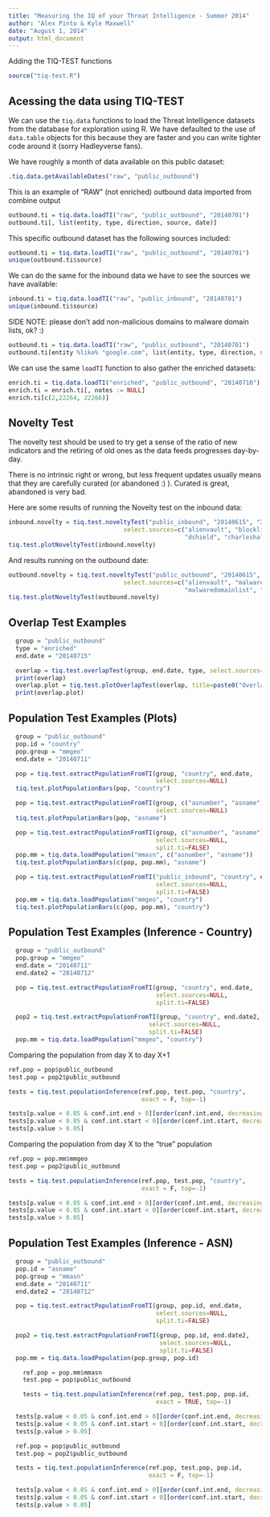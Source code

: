 ```yaml
---
title: "Measuring the IQ of your Threat Intelligence - Summer 2014"
author: "Alex Pinto & Kyle Maxwell"
date: "August 1, 2014"
output: html_document
---
```


Adding the TIQ-TEST functions
```r
source("tiq-test.R")
```

## Acessing the data using TIQ-TEST

We can use the `tiq.data` functions to load the Threat Intelligence datasets from
the database for exploration using R. We have defaulted to the use of `data.table`
objects for this because they are faster and you can write tighter code around it
(sorry Hadleyverse fans).

We have roughly a month of data available on this public dataset:
```r
.tiq.data.getAvailableDates("raw", "public_outbound")
```

This is an example of "RAW" (not enriched) outbound data imported from combine output
```r
outbound.ti = tiq.data.loadTI("raw", "public_outbound", "20140701")
outbound.ti[, list(entity, type, direction, source, date)]
```

This specific outbound dataset has the following sources included:

```r
outbound.ti = tiq.data.loadTI("raw", "public_outbound", "20140701")
unique(outbound.ti$source)
```

We can do the same for the inbound data we have to see the sources we have available:
```r
inbound.ti = tiq.data.loadTI("raw", "public_inbound", "20140701")
unique(inbound.ti$source)
```

SIDE NOTE: please don't add non-malicious domains to malware domain lists, ok? :)

```r
outbound.ti = tiq.data.loadTI("raw", "public_outbound", "20140701")
outbound.ti[entity %like% "google.com", list(entity, type, direction, source, date)] 
```

We can use the same `loadTI` function to also gather the enriched datasets:
```r
enrich.ti = tiq.data.loadTI("enriched", "public_outbound", "20140710")
enrich.ti = enrich.ti[, notes := NULL]
enrich.ti[c(2,22264, 22266)]
```

## Novelty Test

The novelty test should be used to try get a sense of the ratio of new indicators
and the retiring of old ones as the data feeds progresses day-by-day.

There is no intrinsic right or wrong, but less frequent updates usually means 
that they are carefully curated (or abandoned :) ). Curated is great, abandoned
is very bad.

Here are some results of running the Novelty test on the inbound data:

```r
inbound.novelty = tiq.test.noveltyTest("public_inbound", "20140615", "20140715", 
                                select.sources=c("alienvault", "blocklistde", 
                                                 "dshield", "charleshaley"))
tiq.test.plotNoveltyTest(inbound.novelty)
```

And results running on the outbound date:

```r
outbound.novelty = tiq.test.noveltyTest("public_outbound", "20140615", "20140715", 
                                select.sources=c("alienvault", "malwaregroup", 
                                                 "malwaredomainlist", "malwaredomains"))
tiq.test.plotNoveltyTest(outbound.novelty)
```


## Overlap Test Examples

```r
  group = "public_outbound"
  type = "enriched"
  end.date = "20140715"

  overlap = tiq.test.overlapTest(group, end.date, type, select.sources=NULL)
  print(overlap)
  overlap.plot = tiq.test.plotOverlapTest(overlap, title=paste0("OverlapTest - ", group, " - ", end.date))
  print(overlap.plot)
```

## Population Test Examples (Plots)

```r
  group = "public_outbound"
  pop.id = "country"
  pop.group = "mmgeo"
  end.date = "20140711"

  pop = tiq.test.extractPopulationFromTI(group, "country", end.date,
                                         select.sources=NULL)
  tiq.test.plotPopulationBars(pop, "country")

  pop = tiq.test.extractPopulationFromTI(group, c("asnumber", "asname"), end.date,
                                         select.sources=NULL)
  tiq.test.plotPopulationBars(pop, "asname")

  pop = tiq.test.extractPopulationFromTI(group, c("asnumber", "asname"), end.date,
                                         select.sources=NULL,
                                         split.ti=FALSE)
  pop.mm = tiq.data.loadPopulation("mmasn", c("asnumber", "asname"))
  tiq.test.plotPopulationBars(c(pop, pop.mm), "asname")

  pop = tiq.test.extractPopulationFromTI("public_inbound", "country", end.date,
                                         select.sources=NULL,
                                         split.ti=FALSE)
  pop.mm = tiq.data.loadPopulation("mmgeo", "country")
  tiq.test.plotPopulationBars(c(pop, pop.mm), "country")
```

## Population Test Examples (Inference - Country)

```r
  group = "public_outbound"
  pop.group = "mmgeo"
  end.date = "20140711"
  end.date2 = "20140712"

  pop = tiq.test.extractPopulationFromTI(group, "country", end.date,
                                         select.sources=NULL,
                                         split.ti=FALSE)

  pop2 = tiq.test.extractPopulationFromTI(group, "country", end.date2,
                                       select.sources=NULL,
                                       split.ti=FALSE)
  pop.mm = tiq.data.loadPopulation("mmgeo", "country")
```

Comparing the population from day X to day X+1

```r
ref.pop = pop$public_outbound
test.pop = pop2$public_outbound

tests = tiq.test.populationInference(ref.pop, test.pop, "country",
                                     exact = F, top=-1)

tests[p.value < 0.05 & conf.int.end > 0][order(conf.int.end, decreasing=T)]
tests[p.value < 0.05 & conf.int.start < 0][order(conf.int.start, decreasing=F)]
tests[p.value > 0.05]
```

Comparing the population from day X to the "true" population

```r
ref.pop = pop.mm$mmgeo
test.pop = pop2$public_outbound

tests = tiq.test.populationInference(ref.pop, test.pop, "country",
                                     exact = F, top=-1)

tests[p.value < 0.05 & conf.int.end > 0][order(conf.int.end, decreasing=T)]
tests[p.value < 0.05 & conf.int.start < 0][order(conf.int.start, decreasing=F)]
tests[p.value > 0.05]
```

## Population Test Examples (Inference - ASN)

```r
  group = "public_outbound"
  pop.id = "asname"
  pop.group = "mmasn"
  end.date = "20140711"
  end.date2 = "20140712"

  pop = tiq.test.extractPopulationFromTI(group, pop.id, end.date,
                                         select.sources=NULL,
                                         split.ti=FALSE)

  pop2 = tiq.test.extractPopulationFromTI(group, pop.id, end.date2,
                                          select.sources=NULL,
                                          split.ti=FALSE)
  pop.mm = tiq.data.loadPopulation(pop.group, pop.id)

    ref.pop = pop.mm$mmasn
    test.pop = pop$public_outbound

    tests = tiq.test.populationInference(ref.pop, test.pop, pop.id,
                                         exact = TRUE, top=-1)

  tests[p.value < 0.05 & conf.int.end > 0][order(conf.int.end, decreasing=T)]
  tests[p.value < 0.05 & conf.int.start < 0][order(conf.int.start, decreasing=F)]
  tests[p.value > 0.05]

  ref.pop = pop$public_outbound
  test.pop = pop2$public_outbound

  tests = tiq.test.populationInference(ref.pop, test.pop, pop.id,
                                       exact = F, top=-1)

  tests[p.value < 0.05 & conf.int.end > 0][order(conf.int.end, decreasing=T)]
  tests[p.value < 0.05 & conf.int.start < 0][order(conf.int.start, decreasing=F)]
  tests[p.value > 0.05]
```

